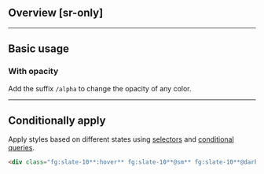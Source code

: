 ## Overview [sr-only]
<Overview/>

---

## Basic usage
### With opacity
Add the suffix `/alpha` to change the opacity of any color.
<Basic className="fg:blue/.15" />

---

## Conditionally apply
Apply styles based on different states using [selectors](/guide/state-selectors) and [conditional queries](/guide/conditional-queries).
```html
<div class="fg:slate-10**:hover** fg:slate-10**@sm** fg:slate-10**@dark** fg:slate-10**@print**">…</div>
```

